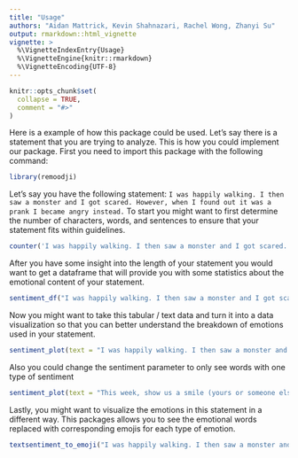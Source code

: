 ```yaml
---
title: "Usage"
authors: "Aidan Mattrick, Kevin Shahnazari, Rachel Wong, Zhanyi Su"
output: rmarkdown::html_vignette
vignette: >
  %\VignetteIndexEntry{Usage}
  %\VignetteEngine{knitr::rmarkdown}
  %\VignetteEncoding{UTF-8}
---
```


```r
knitr::opts_chunk$set(
  collapse = TRUE,
  comment = "#>"
)
```

Here is a example of how this package could be used. Let's say there is a statement that you are trying to analyze. This is how you could implement our package.
First you need to import this package with the following command:

```r
library(remoodji)
```

Let's say you have the following statement:
`I was happily walking. I then saw a monster and I got scared. However, when I found out it was a prank I became angry instead.`
To start you might want to first determine the number of characters, words, and sentences to ensure that your statement fits within guidelines.

```r
counter('I was happily walking. I then saw a monster and I got scared. However, when I found out it was a prank I became angry instead.')
```

After you have some insight into the length of your statement you would want to get a dataframe that will provide you with some statistics about the emotional content of your statement.

```r
sentiment_df("I was happily walking. I then saw a monster and I got scared. However, when I found out it was a prank I became angry instead.")
```

Now you might want to take this tabular / text data and turn it into a data visualization so that you can better understand the breakdown of emotions used in your statement.

```r
sentiment_plot(text = "I was happily walking. I then saw a monster and I got scared. However, when I found out it was a prank I became angry instead.", sentiment_input = "all")
```

Also you could change the sentiment parameter to only see words with one type of sentiment 

```r
sentiment_plot(text = "This week, show us a smile (yours or someone else's), make us smile, or both. Share a photo of something that has brought a moment of joy into your life recently, or focus on the outcome of that joy. If you're not feeling particularly cheerful at the moment — it's still 2018, after all — no need to fake your way into the challenge, either. Smiles come in all shades and flavors, including the half-hearted, tired, bitter, and resigned (to name a few). So whether the emotions you channel in your photo are full of cheer or not, I can't wait to see your take on this theme." , sentiment_input = "joy")
```

Lastly, you might want to visualize the emotions in this statement in a different way. This packages allows you to see the emotional words replaced with corresponding emojis for each type of emotion.

```r
textsentiment_to_emoji("I was happily walking. I then saw a monster and I got scared. However, when I found out it was a prank I became angry instead.")
```








